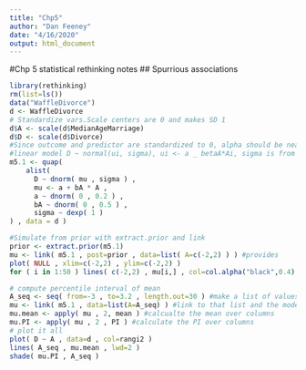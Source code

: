 ```yaml
---
title: "Chp5"
author: "Dan Feeney"
date: "4/16/2020"
output: html_document
---
```


#Chp 5 statistical rethinking notes
## Spurrious associations
```r
library(rethinking)
rm(list=ls())
data("WaffleDivorce")
d <- WaffleDivorce
# Standardize vars.Scale centers are 0 and makes SD 1
d$A <- scale(d$MedianAgeMarriage)
d$D <- scale(d$Divorce)
#Since outcome and predictor are standardized to 0, alpha should be near 0
#linear model D ~ normal(ui, sigma), ui <- a _ betaA*Ai, sigma is from an exponential prior
m5.1 <- quap(
    alist(
      D ~ dnorm( mu , sigma ) ,
      mu <- a + bA * A ,
      a ~ dnorm( 0 , 0.2 ) ,
      bA ~ dnorm( 0 , 0.5 ) ,
      sigma ~ dexp( 1 )
) , data = d )

#Simulate from prior with extract.prior and link
prior <- extract.prior(m5.1)
mu <- link( m5.1 , post=prior , data=list( A=c(-2,2) ) ) #provides 
plot( NULL , xlim=c(-2,2) , ylim=c(-2,2) )
for ( i in 1:50 ) lines( c(-2,2) , mu[i,] , col=col.alpha("black",0.4) )
```

```r
# compute percentile interval of mean 
A_seq <- seq( from=-3 , to=3.2 , length.out=30 ) #make a list of values from -3 to 3.2 
mu <- link( m5.1 , data=list(A=A_seq) ) #link to that list and the model to map the parameters
mu.mean <- apply( mu , 2, mean ) #calcualte the mean over columns 
mu.PI <- apply( mu , 2 , PI ) #calculate the PI over columns 
# plot it all
plot( D ~ A , data=d , col=rangi2 )
lines( A_seq , mu.mean , lwd=2 )
shade( mu.PI , A_seq )

```